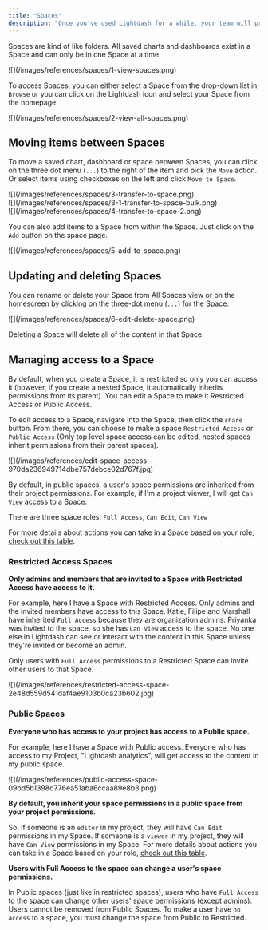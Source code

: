 ```yaml
---
title: "Spaces"
description: "Once you've used Lightdash for a while, your team will probably end up with a lot of saved charts and dashboards. Spaces let you organize your saved charts and dashboards."
---
```


Spaces are kind of like folders. All saved charts and dashboards exist in a Space and can only be in one Space at a time.

<Frame>![](/images/references/spaces/1-view-spaces.png)</Frame>

To access Spaces, you can either select a Space from the drop-down list in `Browse` or you can click on the Lightdash icon and select your Space from the homepage.

<Frame>![](/images/references/spaces/2-view-all-spaces.png)</Frame>

## Moving items between Spaces

To move a saved chart, dashboard or space between Spaces, you can click on the three dot menu (`...`) to the right of the item and pick the `Move` action. Or select items using checkboxes on the left and click `Move to Space`.

<Frame>
  ![](/images/references/spaces/3-transfer-to-space.png)

</Frame>
<br />
<Frame>
  ![](/images/references/spaces/3-1-transfer-to-space-bulk.png)

</Frame>
<br />
<Frame>
  ![](/images/references/spaces/4-transfer-to-space-2.png)

</Frame>

You can also add items to a Space from within the Space. Just click on the `Add` button on the space page.

<Frame>![](/images/references/spaces/5-add-to-space.png)</Frame>

## Updating and deleting Spaces

You can rename or delete your Space from All Spaces view or on the homescreen by clicking on the three-dot menu (`...`) for the Space.

<Frame>
  ![](/images/references/spaces/6-edit-delete-space.png)

</Frame>

<Warning>

Deleting a Space will delete all of the content in that Space.

</Warning>

## Managing access to a Space

By default, when you create a Space, it is restricted so only you can access it (however, if you create a nested Space, it automatically inherits permissions from its parent). You can edit a Space to make it Restricted Access or Public Access.

To edit access to a Space, navigate into the Space, then click the `share` button. From there, you can choose to make a space `Restricted Access` or `Public Access` (Only top level space access can be edited, nested spaces inherit permissions from their parent spaces).

<Frame>
  ![](/images/references/edit-space-access-970da236949714dbe757debce02d767f.jpg)
</Frame>

By default, in public spaces, a user's space permissions are inherited from their project permissions. For example, if I'm a project viewer, I will get `Can View` access to a Space.

There are three space roles: `Full Access`, `Can Edit`, `Can View`

For more details about actions you can take in a Space based on your role, [check out this table](/references/roles#space-roles).

### Restricted Access Spaces

**Only admins and members that are invited to a Space with Restricted Access have access to it.**

For example, here I have a Space with Restricted Access. Only admins and the invited members have access to this Space. Katie, Filipe and Marshall have inherited `Full Access` because they are organization admins. Priyanka was invited to the space, so she has `Can View` access to the space. No one else in Lightdash can see or interact with the content in this Space unless they're invited or become an admin.

Only users with `Full Access` permissions to a Restricted Space can invite other users to that Space.

<Frame>
  ![](/images/references/restricted-access-space-2e48d559d541daf4ae9103b0ca23b602.jpg)
</Frame>

### Public Spaces

**Everyone who has access to your project has access to a Public space.**

For example, here I have a Space with Public access. Everyone who has access to my Project, "Lightdash analytics", will get access to the content in my public space.

<Frame>
  ![](/images/references/public-access-space-09bd5b1398d776ea51aba6ccaa89e8b3.png)
</Frame>

**By default, you inherit your space permissions in a public space from your project permissions.**

So, if someone is an `editor` in my project, they will have `Can Edit` permissions in my Space. If someone is a `viewer` in my project, they will have `Can View` permissions in my Space. For more details about actions you can take in a Space based on your role, [check out this table](/references/roles#space-roles).

**Users with Full Access to the space can change a user's space permissions.**

In Public spaces (just like in restricted spaces), users who have `Full Access` to the space can change other users' space permissions (except admins). Users cannot be removed from Public Spaces. To make a user have `no access` to a space, you must change the space from Public to Restricted.
